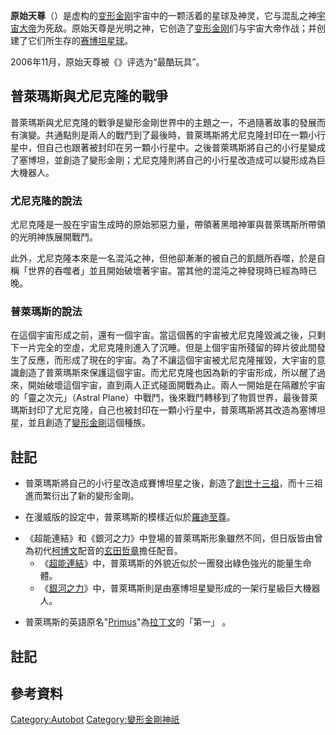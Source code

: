 {{NoteTA
| T = zh-cn:原始天尊; zh-tw:普萊瑪斯; zh-hk:創造神;
|G1 = Transformers
|G2 = Show
| 1 = zh-cn:原始天尊; zh-tw:普萊瑪斯; zh-hk:創造神;
| 2 = zh-cn:宇宙大帝; zh-tw:尤尼克隆; zh-hk:毀滅神;
| 3 = zh-cn:元祖十三金刚; zh-tw:創世十三祖;
}}

{{Infobox character
| colour           = #FF5F5F
| name             = 原始天尊<br />{{lang|en|Primus}}
| series           = [[变形金刚|变形金刚]]
| image            = 
| image_size       = 
| caption          = 
| voice            = {{Plain list|
* {{Link-en|小艾萨克·辛格尔顿|Isaac C. Singleton Jr}}<small>（《[[變形金剛：賽博坦之戰|赛博坦之战]]》）</small>
* {{Link-en|罗恩·海尔德|Ron Halder}}<small>（《[[變形金剛：超能連結|超能连结]]》）</small>
* {{Link-en|迈克尔·多诺万|Michael Donovan}}<small>（《[[變形金剛：銀河之力|银河之力]]》）</small>
}}
| species          = [[变形金刚|变形金刚]]
| affiliation      = [[汽车人|汽车人]]
| title            = {{Plain list|
* 至尊太君的助手
* 光明与秩序之主
* 变形金刚的造物神
}}
| lbl21            = 伙伴
| data21           = {{Plain list|
* 打击（{{lang|en|Knockdown}}）
* 铁腕（{{lang|en|Strongarm}}）
* [[擎天柱_(变形金刚)|擎天柱]]
* 暗啸（{{lang|en|Nightscream}}）
* 元祖王朝（{{lang|en|Dynasty of Primes}}）
* [[創世十三祖|元祖十三金刚]]
}}
| lbl22            = 所属星球
| data22           = [[賽博坦|赛博坦星球]]
}}

'''原始天尊'''（{{Lang-en|Primus}}）是虚构的[[百變金剛_(玩具)|变形金刚]]宇宙中的一颗活着的星球及神灵，它与混乱之神[[尤尼克隆|宇宙大帝]]为死敌。原始天尊是光明之神，它创造了[[变形金刚|变形金刚]]们与宇宙大帝作战；并创建了它们所生存的[[賽博坦|赛博坦星球]]。

2006年11月，原始天尊被《{{Link-en|男孩生活|Boys' Life}}》评选为“最酷玩具”。

==普萊瑪斯與尤尼克隆的戰爭==
普萊瑪斯與尤尼克隆的戰爭是變形金剛世界中的主題之一，不過隨著故事的發展而有演變。共通點則是兩人的戰鬥到了最後時，普萊瑪斯將尤尼克隆封印在一顆小行星中，但自己也跟著被封印在另一顆小行星中。之後普萊瑪斯將自己的小行星變成了塞博坦，並創造了變形金剛；尤尼克隆則將自己的小行星改造成可以變形成為巨大機器人。

===尤尼克隆的說法===
尤尼克隆是一股在宇宙生成時的原始邪惡力量，帶領著黑暗神軍與普萊瑪斯所帶領的光明神族展開戰鬥。{{refTag|name=|《The Transformers》 #150 "The Legacy of Unicron!", Marvel UK , 1988 January 2.}}

此外，尤尼克隆本來是一名混沌之神，但他卻漸漸的被自己的飢餓所吞噬，於是自稱「世界的吞噬者」並且開始破壞著宇宙。當其他的混沌之神發現時已經為時已晚。{{refTag|name=|《The Transformers》 #282 "Kings of the Wild Frontier" Letters page, Marvel UK , 1990 February.}}

===普萊瑪斯的說法===
在這個宇宙形成之前，還有一個宇宙。當這個舊的宇宙被尤尼克隆毀滅之後，只剩下一片完全的空虛，尤尼克隆則進入了沉睡。但是上個宇宙所殘留的碎片彼此間發生了反應，而形成了現在的宇宙。為了不讓這個宇宙被尤尼克隆摧毀，大宇宙的意識創造了普萊瑪斯來保護這個宇宙。而尤尼克隆也因為新的宇宙形成，所以醒了過來，開始破壞這個宇宙，直到兩人正式碰面開戰為止。{{refTag|name=Primus|《The Transformers》 #74 "The Void! ", Marvel US, 1991 January.}}兩人一開始是在隔離於宇宙的「靈之次元」（Astral Plane）中戰鬥，後來戰鬥轉移到了物質世界，最後普萊瑪斯封印了尤尼克隆，自己也被封印在一顆小行星中，普萊瑪斯將其改造為塞博坦星，並且創造了[[變形金剛_(虛構生物)|變形金剛]]這個種族。

== 註記 ==
*普萊瑪斯將自己的小行星改造成賽博坦星之後，創造了[[創世十三祖|創世十三祖]]，而十三祖進而繁衍出了新的變形金剛。

*在漫威版的設定中，普萊瑪斯的模樣近似於[[羅德_(變形金剛)#羅迪至尊|羅迪至尊]]。

*《超能連結》和《銀河之力》中登場的普萊瑪斯形象雖然不同，但日版皆由曾為初代[[柯博文|柯博文]]配音的[[玄田哲章|玄田哲章]]擔任配音。
**《[[變形金剛：超能連結|超能連結]]》中，普萊瑪斯的外貌近似於一團發出綠色強光的能量生命體。
**《[[變形金剛：銀河原力|銀河之力]]》中，普萊瑪斯則是由塞博坦星變形成的一架行星級巨大機器人。

*普萊瑪斯的英語原名"[[wiktionary:Primus|Primus]]"為[[拉丁文|拉丁文]]的「第一」<!--first-->。

== 註記 ==
{{reflist}}

== 參考資料 ==
{{Reflist|group="參"|2}}
<!--
== 外部連結 ==
-->
{{變形金剛系列}}

[[Category:Autobot|Category:Autobot]]
[[Category:變形金剛神祇|Category:變形金剛神祇]]